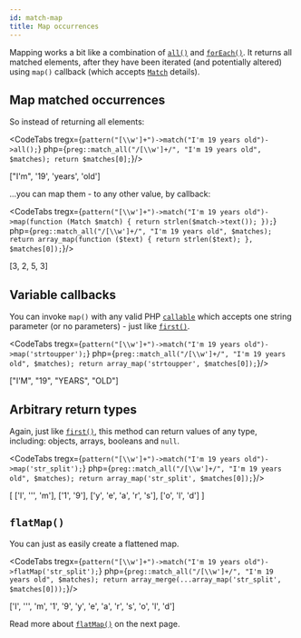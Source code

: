 ```yaml
---
id: match-map
title: Map occurrences
---
```



Mapping works a bit like a combination of [`all()`] and [`forEach()`]. It returns all matched elements, after
they have been iterated (and potentially altered) using `map()` callback (which accepts [`Match`] details).

## Map matched occurrences

So instead of returning all elements:

<CodeTabs
    tregx={`pattern("[\\w']+")->match("I'm 19 years old")->all();`}
    php={`preg::match_all("/[\\w']+/", "I'm 19 years old", $matches);
return $matches[0];`}/>

<!--T-Regx:{return-at(0)}-->
<Result>["I'm", '19', 'years', 'old']</Result>

...you can map them - to any other value, by callback:

<CodeTabs
    tregx={`pattern("[\\w']+")->match("I'm 19 years old")->map(function (Match $match) {
    return strlen($match->text());
});`}
    php={`preg::match_all("/[\\w']+/", "I'm 19 years old", $matches);
return array_map(function ($text) {
    return strlen($text);
}, $matches[0]);`}/>

<!--T-Regx:{return-at(0)}-->
<Result>[3, 2, 5, 3]</Result>

## Variable callbacks

You can invoke `map()` with any valid PHP [`callable`] which accepts one
string parameter (or no parameters) - just like [`first()`].

<CodeTabs
    tregx={`pattern("[\\w']+")->match("I'm 19 years old")->map('strtoupper');`}
    php={`preg::match_all("/[\\w']+/", "I'm 19 years old", $matches);
return array_map('strtoupper', $matches[0]);`}/>

<!--T-Regx:{return-at(0)}-->
<Result>["I'M", "19", "YEARS", "OLD"]</Result>

## Arbitrary return types

Again, just like [`first()`], this method can return values of any type, including: objects, arrays,
booleans and `null`.

<CodeTabs
    tregx={`pattern("[\\w']+")->match("I'm 19 years old")->map('str_split');`}
    php={`preg::match_all("/[\\w']+/", "I'm 19 years old", $matches);
return array_map('str_split', $matches[0]);`}/>

<!--T-Regx:{return-at(0)}-->
<Result>[
  ['I', '\'', 'm'],
  ['1', '9'],
  ['y', 'e', 'a', 'r', 's'],
  ['o', 'l', 'd']
]</Result>

<!--Result-Value:{return-semi}-->

## `flatMap()`

You can just as easily create a flattened map.

<CodeTabs
    tregx={`pattern("[\\w']+")->match("I'm 19 years old")->flatMap('str_split');`}
    php={`preg::match_all("/[\\w']+/", "I'm 19 years old", $matches);
return array_merge(...array_map('str_split', $matches[0]));`}/>

<!--T-Regx:{return-at(0)}-->
<Result>['I', '\'', 'm', '1', '9', 'y', 'e', 'a', 'r', 's', 'o', 'l', 'd']</Result>

Read more about [`flatMap()`] on the next page.

[`callable`]: https://www.php.net/manual/en/language.types.callable.php
[`first()`]: match-first.mdx
[`all()`]: match.mdx#many
[`forEach()`]: match-for-each.mdx
[`flatMap()`]: match-flat-map.mdx
[`Match`]: match-details.md
